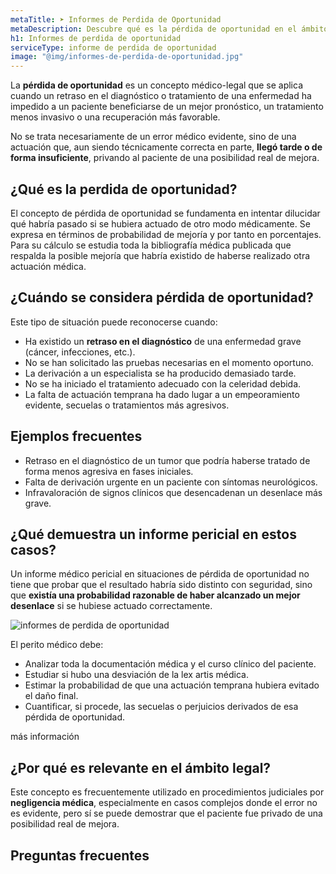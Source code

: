 ```yaml
---
metaTitle: ➤ Informes de Perdida de Oportunidad
metaDescription: Descubre qué es la pérdida de oportunidad en el ámbito médico-legal y cómo un informe pericial puede ayudarte a reclamar si un retraso diagnóstico ha afectado tu recuperación.
h1: Informes de perdida de oportunidad
serviceType: informe de perdida de oportunidad
image: "@img/informes-de-perdida-de-oportunidad.jpg"
---
```



La **pérdida de oportunidad** es un concepto médico-legal que se aplica cuando un retraso en el diagnóstico o tratamiento de una enfermedad ha impedido a un paciente beneficiarse de un mejor pronóstico, un tratamiento menos invasivo o una recuperación más favorable.

No se trata necesariamente de un error médico evidente, sino de una actuación que, aun siendo técnicamente correcta en parte, **llegó tarde o de forma insuficiente**, privando al paciente de una posibilidad real de mejora.

<ServiceForm
  service="informe de perdida de oportunidad"
  client:visible
  heading="contacta conmigo"
/>

## ¿Qué es la perdida de oportunidad?

El concepto de pérdida de oportunidad se fundamenta en intentar dilucidar qué habría pasado si se hubiera actuado de otro modo médicamente. Se expresa en términos de probabilidad de mejoría y por tanto en porcentajes. Para su cálculo se estudia toda la bibliografía médica publicada que respalda la posible mejoría que habría existido de haberse realizado otra actuación médica.

## ¿Cuándo se considera pérdida de oportunidad?

Este tipo de situación puede reconocerse cuando:

- Ha existido un **retraso en el diagnóstico** de una enfermedad grave (cáncer, infecciones, etc.).
- No se han solicitado las pruebas necesarias en el momento oportuno.
- La derivación a un especialista se ha producido demasiado tarde.
- No se ha iniciado el tratamiento adecuado con la celeridad debida.
- La falta de actuación temprana ha dado lugar a un empeoramiento evidente, secuelas o tratamientos más agresivos.

<CtaLinks modifier="service-page" />

## Ejemplos frecuentes

- Retraso en el diagnóstico de un tumor que podría haberse tratado de forma menos agresiva en fases iniciales.
- Falta de derivación urgente en un paciente con síntomas neurológicos.
- Infravaloración de signos clínicos que desencadenan un desenlace más grave.

## ¿Qué demuestra un informe pericial en estos casos?

Un informe médico pericial en situaciones de pérdida de oportunidad no tiene que probar que el resultado habría sido distinto con seguridad, sino que **existía una probabilidad razonable de haber alcanzado un mejor desenlace** si se hubiese actuado correctamente.

<Image
  loading="lazy"
  src={img}
  alt="informes de perdida de oportunidad"
  width={600}
  height={400}
/>

El perito médico debe:

- Analizar toda la documentación médica y el curso clínico del paciente.
- Estudiar si hubo una desviación de la lex artis médica.
- Estimar la probabilidad de que una actuación temprana hubiera evitado el daño final.
- Cuantificar, si procede, las secuelas o perjuicios derivados de esa pérdida de oportunidad.

<MainCta modifier="service-page">más información</MainCta>

## ¿Por qué es relevante en el ámbito legal?

Este concepto es frecuentemente utilizado en procedimientos judiciales por **negligencia médica**, especialmente en casos complejos donde el error no es evidente, pero sí se puede demostrar que el paciente fue privado de una posibilidad real de mejora.

## Preguntas frecuentes

<FAQ faqs={FAQ_PERDIDA_DE_OPORTUNIDAD} />
